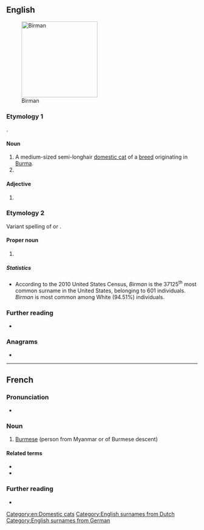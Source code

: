 {{also|birman}}
==English==
[[Image:Minerva-25.jpg|thumb|200px|Birman]]

===Etymology 1===
{{der|en|fr|birman||Burmese}}.

====Noun====
{{en-noun}}

# A medium-sized semi-longhair [[domestic cat]] of a [[breed]] originating in [[Burma]].
# {{obsolete form of|en|Burman||person from Burma}}

====Adjective====
{{en-adj|-}}

# {{obsolete form of|en|Burman||relating to Burma}}

{{wikipedia}}
{{commonscat|Birman}}

===Etymology 2===
Variant spelling of {{der|en|nl|Bierman}} or {{der|en|de|Biermann}}.

====Proper noun====
{{en-proper noun|s}}

# {{surname|en}}

=====Statistics=====
* According to the 2010 United States Census, ''Birman'' is the 37125<sup>th</sup> most common surname in the United States, belonging to 601 individuals. ''Birman'' is most common among White (94.51%) individuals.

===Further reading===
* {{R:en:DAFN}}

===Anagrams===
* {{anagrams|en|a=abimnr|Birnam|Bramin|NIBMAR|imbarn|minbar}}

[[Category:en:Domestic cats]]
[[Category:English surnames from Dutch]]
[[Category:English surnames from German]]

----

==French==

===Pronunciation===
* {{audio|fr|LL-Q150 (fra)-0x010C-Birman.wav|Audio}}

===Noun===
{{fr-noun|m|f=Birmane}}

# [[Burmese]] (person from Myanmar or of Burmese descent)

====Related terms====
* {{l|fr|birman}}
* {{l|fr|Birmanie}}

===Further reading===
* {{R:TLFi}}

{{C|fr|Burma|Nationalities}}